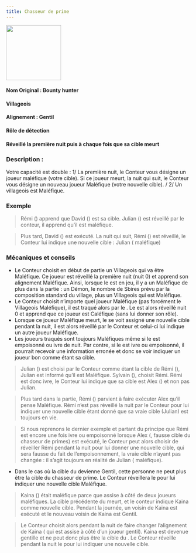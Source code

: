 ```yaml
---
title: Chasseur de prime
---
```



<img src='/img/blood-on-the-clocktower/roles/chasseur-de-primes.png' height='150' />

<Role CHASSEUR_DE_PRIMES header />

#### Nom Original : Bounty hunter
#### Villageois
#### Alignement : Gentil 
#### Rôle de détection
#### Réveillé la première nuit puis à chaque fois que sa cible meurt

### Description :
Votre capacité est double :
1/ La première nuit, le Conteur vous désigne un joueur maléfique (votre cible). Si ce joueur meurt, la nuit qui suit, le Conteur vous désigne un nouveau joueur Maléfique (votre nouvelle cible).
/
2/ Un villageois est Maléfique.

### Exemple
> Rémi (<Role CHASSEUR_DE_PRIMES />) apprend que David (<Role SORCIERE />) est sa cible. Julian (<Role FEMME_DE_CHAMBRE />) est réveillé par le conteur, il apprend qu’il est maléfique.

> Plus tard, David (<Role SORCIERE />) est exécuté. La nuit qui suit, Rémi (<Role CHASSEUR_DE_PRIMES />) est réveillé, le Conteur lui indique une nouvelle cible : Julian (<Role FEMME_DE_CHAMBRE /> maléfique)

### Mécaniques et conseils
- Le Conteur choisit en début de partie un Villageois qui va être Maléfique. Ce joueur est réveillé la première nuit (nuit 0) et apprend son alignement Maléfique. Ainsi, lorsque le <Role CHASSEUR_DE_PRIMES /> est en jeu, il y a un Maléfique de plus dans la partie : un Démon, le nombre de Sbires prévu par la composition standard du village, plus un Villageois qui est Maléfique.
- Le Conteur choisit n’importe quel joueur Maléfique (pas forcément le Villageois Maléfique), il est traqué alors par le <Role CHASSEUR_DE_PRIMES />. Le <Role CHASSEUR_DE_PRIMES /> est alors réveillé nuit 0 et apprend que ce joueur est Caléfique (sans lui donner son rôle).
- Lorsque ce joueur Maléfique meurt, le <Role CHASSEUR_DE_PRIMES /> se voit assigné une nouvelle cible pendant la nuit, il est alors réveillé par le Conteur et celui-ci lui indique un autre joueur Maléfique.
- Les joueurs traqués sont toujours Maléfiques même si le <Role CHASSEUR_DE_PRIMES /> est empoisonné ou ivre de nuit. Par contre, si le <Role CHASSEUR_DE_PRIMES /> est ivre ou empoisonné, il pourrait recevoir une information erronée et donc se voir indiquer un joueur bon comme étant sa cible.

> Julian (<Role FEMME_DE_CHAMBRE />) est choisi par le Conteur comme étant la cible de Rémi (<Role CHASSEUR_DE_PRIMES />), Julian est informé qu’il est Maléfique. Sylvain (<Role MARIN />), choisit Rémi. Rémi est donc ivre, le Conteur lui indique que sa cible est Alex (<Role HERBORISTE />) et non pas Julian.

> Plus tard dans la partie, Rémi (<Role CHASSEUR_DE_PRIMES />) parvient à faire exécuter Alex qu’il pense Maléfique. Rémi n’est pas réveillé la nuit par le Conteur pour lui indiquer une nouvelle cible étant donné que sa vraie cible (Julian) est toujours en vie.

> Si nous reprenons le dernier exemple et partant du principe que Rémi est encore une fois ivre ou empoisonné lorsque Alex (<Role HERBORISTE />, fausse cible du chasseur de primes) est exécuté, le Conteur peut alors choisir de réveiller Rémi pendant la nuit pour lui donner une nouvelle cible, qui sera fausse du fait de l’empoisonnement, la vraie cible n’ayant pas changée : il s’agit toujours en réalité de Julian (<Role FEMME_DE_CHAMBRE /> maléfique).
 
- Dans le cas où la cible du <Role CHASSEUR_DE_PRIMES /> devienne Gentil, cette personne ne peut plus être la cible du chasseur de prime. Le Conteur réveillera le <Role CHASSEUR_DE_PRIMES /> pour lui indiquer une nouvelle cible Maléfique.
> Kaina (<Role CHEF_DE_SECTE />) était maléfique parce que assise à côté de deux joueurs maléfiques. La cible précédente du <Role CHASSEUR_DE_PRIMES /> meurt, et le conteur indique Kaina comme nouvelle cible. Pendant la journée, un voisin de Kaina est exécuté et le nouveau voisin de Kaina est Gentil.

> Le Conteur choisit alors pendant la nuit de faire changer l’alignement de Kaina (<Role CHEF_DE_SECTE /> qui est assise à côté d’un joueur gentil). Kaina est devenue gentille et ne peut donc plus être la cible du <Role CHASSEUR_DE_PRIMES />. Le Conteur réveille pendant la nuit le <Role CHASSEUR_DE_PRIMES /> pour lui indiquer une nouvelle cible.
